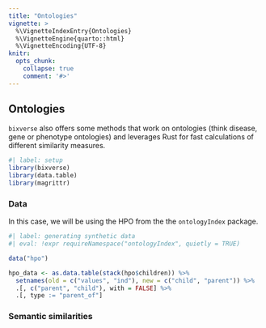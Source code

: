 ```yaml
---
title: "Ontologies"
vignette: >
  %\VignetteIndexEntry{Ontologies}
  %\VignetteEngine{quarto::html}
  %\VignetteEncoding{UTF-8}
knitr:
  opts_chunk:
    collapse: true
    comment: '#>'
---
```


## Ontologies

`bixverse` also offers some methods that work on ontologies (think disease,
gene or phenotype ontologies) and leverages Rust for fast calculations
of different similarity measures.

```r
#| label: setup
library(bixverse)
library(data.table)
library(magrittr)
```

### Data

In this case, we will be using the HPO from the the `ontologyIndex` package.

```r
#| label: generating synthetic data
#| eval: !expr requireNamespace("ontologyIndex", quietly = TRUE)

data("hpo")

hpo_data <- as.data.table(stack(hpo$children)) %>%
  setnames(old = c("values", "ind"), new = c("child", "parent")) %>%
  .[, c("parent", "child"), with = FALSE] %>%
  .[, type := "parent_of"] 
```

### Semantic similarities
